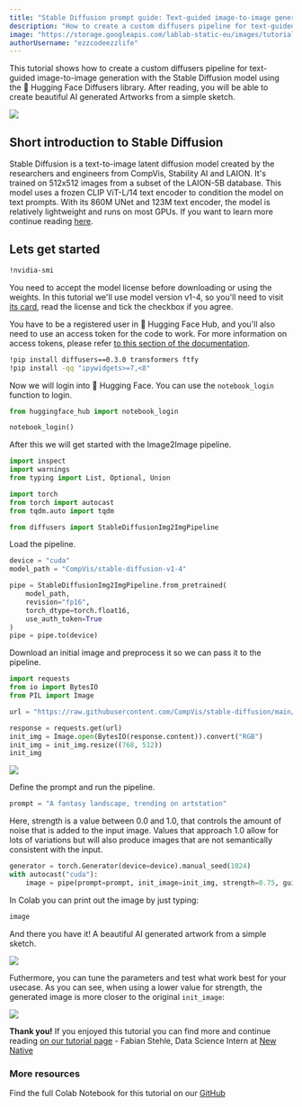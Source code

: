 ```yaml
---
title: "Stable Diffusion prompt guide: Text-guided image-to-image generation with Stable Diffusion"
description: "How to create a custom diffusers pipeline for text-guided image-to-image generation with Stable Diffusion model"
image: "https://storage.googleapis.com/lablab-static-eu/images/tutorials/Image-To-Image_With_Stable_Diffusion-.jpg"
authorUsername: "ezzcodeezzlife"
---
```


This tutorial shows how to create a custom diffusers pipeline for text-guided image-to-image generation with the Stable Diffusion model 
using the 🤗 Hugging Face Diffusers library.
After reading, you will be able to create beautiful AI generated Artworks from a simple sketch.

<Img src="https://storage.googleapis.com/lablab-static-eu/images/tutorials/stable-diff-header.png" />

## Short introduction to Stable Diffusion 

Stable Diffusion is a text-to-image latent diffusion model created by the researchers and engineers from CompVis, 
Stability AI and LAION. It's trained on 512x512 images from a subset of the LAION-5B database. This model uses a 
frozen CLIP ViT-L/14 text encoder to condition the model on text prompts. With its 860M UNet and 123M text encoder, 
the model is relatively lightweight and runs on most GPUs. If you want to learn more continue 
reading [here](https://lablab.ai/tech/stable-diffusion).

## Lets get started

```bash
!nvidia-smi
```

You need to accept the model license before downloading or using the weights. In this tutorial we'll use model version v1-4, 
so you'll need to visit [its card](https://huggingface.co/CompVis/stable-diffusion-v1-4), read the license and tick the checkbox 
if you agree.

You have to be a registered user in 🤗 Hugging Face Hub, and you'll also need to use an access token for the code to work. For 
more information on access tokens, please refer [to this section of the documentation](https://huggingface.co/docs/hub/security-tokens).

```bash
!pip install diffusers==0.3.0 transformers ftfy
!pip install -qq "ipywidgets>=7,<8"
```

Now we will login into 🤗 Hugging Face. You can use the `notebook_login` function to login.
```python
from huggingface_hub import notebook_login

notebook_login()
```

After this we will get started with the Image2Image pipeline.
```python
import inspect
import warnings
from typing import List, Optional, Union

import torch
from torch import autocast
from tqdm.auto import tqdm

from diffusers import StableDiffusionImg2ImgPipeline
```

Load the pipeline.
```python
device = "cuda"
model_path = "CompVis/stable-diffusion-v1-4"

pipe = StableDiffusionImg2ImgPipeline.from_pretrained(
    model_path,
    revision="fp16", 
    torch_dtype=torch.float16,
    use_auth_token=True
)
pipe = pipe.to(device)
```

Download an initial image and preprocess it so we can pass it to the pipeline.

```python
import requests
from io import BytesIO
from PIL import Image

url = "https://raw.githubusercontent.com/CompVis/stable-diffusion/main/assets/stable-samples/img2img/sketch-mountains-input.jpg"

response = requests.get(url)
init_img = Image.open(BytesIO(response.content)).convert("RGB")
init_img = init_img.resize((768, 512))
init_img
```

<Img src="https://storage.googleapis.com/lablab-static-eu/images/tutorials/stable-diff-img2img-1.png" />


Define the prompt and run the pipeline.

```python
prompt = "A fantasy landscape, trending on artstation"
```

Here, strength is a value between 0.0 and 1.0, that controls the amount of noise that is added to the input image. Values that approach 1.0 allow for lots of variations but will also produce images that are not semantically consistent with the input.

```python
generator = torch.Generator(device=device).manual_seed(1024)
with autocast("cuda"):
    image = pipe(prompt=prompt, init_image=init_img, strength=0.75, guidance_scale=7.5, generator=generator).images[0]
```

In Colab you can print out the image by just typing:
```python
image
```
And there you have it! A beautiful AI generated artwork from a simple sketch.

<Img src="https://storage.googleapis.com/lablab-static-eu/images/tutorials/stable-diff-img2img-2.png" />

Futhermore, you can tune the parameters and test what work best for your usecase. As you can see, when using a lower value for strength, the generated image is more closer to the original `init_image`:

<Img src="https://storage.googleapis.com/lablab-static-eu/images/tutorials/stable-diff-img2img-3.png" />

**Thank you!** If you enjoyed this tutorial you can find more and continue reading [on our tutorial page](https://lablab.ai/t/) - Fabian Stehle, Data Science Intern at [New Native](https://newnative.ai/)

### More resources

Find the full Colab Notebook for this tutorial on our [GitHub](https://github.com/nextgrid/lablab.ai-hackathons-code-examples/blob/main/image_2_image_using_diffusers.ipynb)


